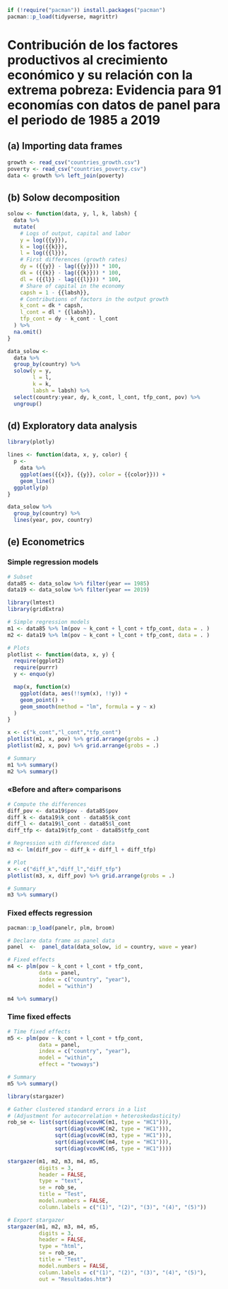 ```r
if (!require("pacman")) install.packages("pacman")
pacman::p_load(tidyverse, magrittr)
```

# Contribución de los factores productivos al crecimiento económico y su relación con la extrema pobreza: Evidencia para 91 economías con datos de panel para el periodo de 1985 a 2019

## (a) Importing data frames

```r
growth <- read_csv("countries_growth.csv")
poverty <- read_csv("countries_poverty.csv")
data <- growth %>% left_join(poverty)
```

## (b) Solow decomposition

```r
solow <- function(data, y, l, k, labsh) {
  data %>%
  mutate(
    # Logs of output, capital and labor
    y = log({{y}}),
    k = log({{k}}),
    l = log({{l}}),
    # First differences (growth rates)
    dy = ({{y}} - lag({{y}})) * 100,
    dk = ({{k}} - lag({{k}})) * 100,
    dl = ({{l}} - lag({{l}})) * 100,
    # Share of capital in the economy
    capsh = 1 - {{labsh}},
    # Contributions of factors in the output growth
    k_cont = dk * capsh,
    l_cont = dl * {{labsh}},
    tfp_cont = dy - k_cont - l_cont
  ) %>%
  na.omit()
}

data_solow <- 
  data %>%
  group_by(country) %>%
  solow(y = y,
        l = l,
        k = k,
        labsh = labsh) %>% 
  select(country:year, dy, k_cont, l_cont, tfp_cont, pov) %>% 
  ungroup()
```

## (d) Exploratory data analysis

```r
library(plotly)

lines <- function(data, x, y, color) {
  p <- 
    data %>%
    ggplot(aes({{x}}, {{y}}, color = {{color}})) +
    geom_line() 
  ggplotly(p)
}

data_solow %>% 
  group_by(country) %>% 
  lines(year, pov, country)
```

## (e) Econometrics

### Simple regression models

```r
# Subset
data85 <- data_solow %>% filter(year == 1985)
data19 <- data_solow %>% filter(year == 2019)
```

```r
library(lmtest)
library(gridExtra)

# Simple regression models
m1 <- data85 %>% lm(pov ~ k_cont + l_cont + tfp_cont, data = . ) 
m2 <- data19 %>% lm(pov ~ k_cont + l_cont + tfp_cont, data = . )

# Plots
plotlist <- function(data, x, y) {
  require(ggplot2)
  require(purrr)
  y <- enquo(y)

  map(x, function(x)
    ggplot(data, aes(!!sym(x), !!y)) +
    geom_point() +
    geom_smooth(method = "lm", formula = y ~ x)
  )
}

x <- c("k_cont","l_cont","tfp_cont")
plotlist(m1, x, pov) %>% grid.arrange(grobs = .)
plotlist(m2, x, pov) %>% grid.arrange(grobs = .)

# Summary
m1 %>% summary()
m2 %>% summary()
```

### «Before and after» comparisons

```r
# Compute the differences
diff_pov <- data19$pov - data85$pov
diff_k <- data19$k_cont - data85$k_cont
diff_l <- data19$l_cont - data85$l_cont
diff_tfp <- data19$tfp_cont - data85$tfp_cont

# Regression with differenced data
m3 <- lm(diff_pov ~ diff_k + diff_l + diff_tfp)

# Plot
x <- c("diff_k","diff_l","diff_tfp")
plotlist(m3, x, diff_pov) %>% grid.arrange(grobs = .)

# Summary
m3 %>% summary()
```

### Fixed effects regression

```r
pacman::p_load(panelr, plm, broom)

# Declare data frame as panel data
panel  <-  panel_data(data_solow, id = country, wave = year)
```

```r
# Fixed effects
m4 <- plm(pov ~ k_cont + l_cont + tfp_cont,
          data = panel,
          index = c("country", "year"),
          model = "within")

m4 %>% summary()
```

### Time fixed effects

```r
# Time fixed effects
m5 <- plm(pov ~ k_cont + l_cont + tfp_cont,
          data = panel,
          index = c("country", "year"),
          model = "within",
          effect = "twoways")

# Summary
m5 %>% summary()
```

```r
library(stargazer)

# Gather clustered standard errors in a list
# (Adjustment for autocorrelation + heteroskedasticity)
rob_se <- list(sqrt(diag(vcovHC(m1, type = "HC1"))),
               sqrt(diag(vcovHC(m2, type = "HC1"))),
               sqrt(diag(vcovHC(m3, type = "HC1"))),
               sqrt(diag(vcovHC(m4, type = "HC1"))),
               sqrt(diag(vcovHC(m5, type = "HC1"))))

stargazer(m1, m2, m3, m4, m5, 
          digits = 3,
          header = FALSE,
          type = "text", 
          se = rob_se,
          title = "Test",
          model.numbers = FALSE,
          column.labels = c("(1)", "(2)", "(3)", "(4)", "(5)"))
```

```r
# Export stargazer
stargazer(m1, m2, m3, m4, m5, 
          digits = 3,
          header = FALSE,
          type = "html", 
          se = rob_se,
          title = "Test",
          model.numbers = FALSE,
          column.labels = c("(1)", "(2)", "(3)", "(4)", "(5)"),
          out = "Resultados.htm")
```

